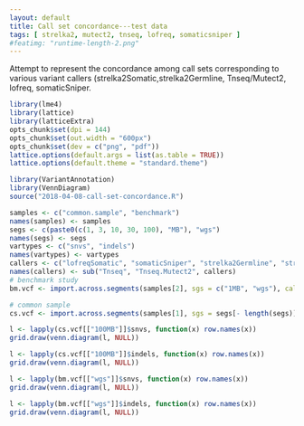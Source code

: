 ```yaml
---
layout: default
title: Call set concordance---test data
tags: [ strelka2, mutect2, tnseq, lofreq, somaticsniper ]
#featimg: "runtime-length-2.png"
---
```


Attempt to represent the concordance among call sets corresponding to various variant callers (strelka2Somatic,strelka2Germline, Tnseq/Mutect2, lofreq, somaticSniper.

```r
library(lme4)
library(lattice)
library(latticeExtra)
opts_chunk$set(dpi = 144)
opts_chunk$set(out.width = "600px")
opts_chunk$set(dev = c("png", "pdf"))
lattice.options(default.args = list(as.table = TRUE))
lattice.options(default.theme = "standard.theme")
```

```r
library(VariantAnnotation)
library(VennDiagram)
source("2018-04-08-call-set-concordance.R")
```

```r
samples <- c("common.sample", "benchmark")
names(samples) <- samples
segs <- c(paste0(c(1, 3, 10, 30, 100), "MB"), "wgs")
names(segs) <- segs
vartypes <- c("snvs", "indels")
names(vartypes) <- vartypes
callers <- c("lofreqSomatic", "somaticSniper", "strelka2Germline", "strelka2Somatic", "Tnseq")
names(callers) <- sub("Tnseq", "Tnseq.Mutect2", callers)
# benchmark study
bm.vcf <- import.across.segments(samples[2], sgs = c("1MB", "wgs"), cal = callers)
```

```r
# common sample
cs.vcf <- import.across.segments(samples[1], sgs = segs[- length(segs)])
```

```r
l <- lapply(cs.vcf[["100MB"]]$snvs, function(x) row.names(x))
grid.draw(venn.diagram(l, NULL))
```

```r
l <- lapply(cs.vcf[["100MB"]]$indels, function(x) row.names(x))
grid.draw(venn.diagram(l, NULL))
```

```r
l <- lapply(bm.vcf[["wgs"]]$snvs, function(x) row.names(x))
grid.draw(venn.diagram(l, NULL))
```

```r
l <- lapply(bm.vcf[["wgs"]]$indels, function(x) row.names(x))
grid.draw(venn.diagram(l, NULL))
```
